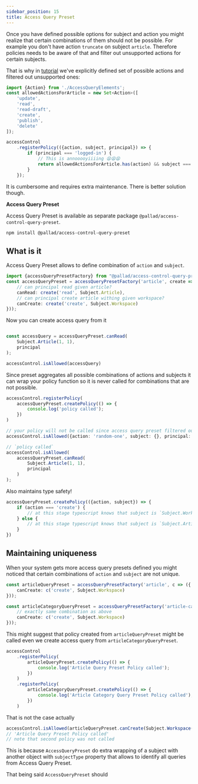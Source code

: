 ```yaml
---
sidebar_position: 15
title: Access Query Preset
---
```


Once you have defined possible options for subject and action you might realize that certain combinations of them should not be possible.
For example you don't have action `truncate` on subject `article`.
Therefore policies needs to be aware of that and filter out unsupported actions for certain subjects.

That is why in [tutorial](/access-query/tutorial) we've explicitly defined set of possible actions and filtered out unsupported ones:

```typescript
import {Action} from './AccessQueryElements';
const allowedActionsForArticle = new Set<Action>([
	'update',
	'read',
	'read-draft',
	'create',
	'publish',
	'delete'
]);

accessControl
	.registerPolicy(({action, subject, principal}) => {
		if (principal === 'logged-in') {
            // This is annooooyiiiing 😫😫😫
			return allowedActionsForArticle.has(action) && subject === 'article';
		}
	});
```

It is cumbersome and requires extra maintenance. There is better solution though.

**Access Query Preset**

Access Query Preset is available as separate package `@pallad/access-control-query-preset`.
```bash npm2yarn
npm install @pallad/access-control-query-preset
```

## What is it

Access Query Preset allows to define combination of `action` and `subject`.
```typescript
import {accessQueryPresetFactory} from "@pallad/access-control-query-preset";
const accessQueryPreset = accessQueryPresetFactory('article', create => ({
    // can principal read given article?
    canRead: create('read', Subject.Article),
	// can principal create article withing given workspace?
	canCreate: create('create', Subject.Workspace)
}));
```

Now you can create access query from it
```typescript

const accessQuery = accessQueryPreset.canRead(
	Subject.Article(1, 1),
	principal
);

accessControl.isAllowed(accessQuery)
```

Since preset aggregates all possible combinations of actions and subjects it can wrap
your policy function so it is never called for combinations that are not possible.

```typescript
accessControl.registerPolicy(
	accessQueryPreset.createPolicy(() => {
        console.log('policy called');
	})
)

// your policy will not be called since access query preset filtered out that access query for you
accessControl.isAllowed({action: 'random-one', subject: {}, principal: {}})

// `policy called`
accessControl.isAllowed(
    accessQueryPreset.canRead(
		Subject.Article(1, 1),
		principal
	)
);

```

Also maintains type safety!
```typescript
accessQueryPreset.createPolicy(({action, subject}) => {
	if (action === 'create') {
        // at this stage typescript knows that subject is `Subject.Workspace`
	} else {
        // at this stage typescript knows that subject is `Subject.Article`
	}
})
```

## Maintaining uniqueness

When your system gets more access query presets defined you might noticed that certain combinations of `action` and `subject` are not unique.

```typescript
const articleQueryPreset = accessQueryPresetFactory('article', c => ({
	canCreate: c('create', Subject.Workspace)
}));

const articleCategoryQueryPreset = accessQueryPresetFactory('article-category', c => ({
	// exactly same combination as above
	canCreate: c('create', Subject.Workspace)
}));
```

This might suggest that policy created from `articleQueryPreset` might be called even we create access query from `articleCategoryQueryPreset`.
```typescript
accessControl
	.registerPolicy(
		articleQueryPreset.createPolicy(() => {
			console.log('Article Query Preset Policy called');
		})
	)
	.registerPolicy(
		articleCategoryQueryPreset.createPolicy(() => {
			console.log('Article Category Query Preset Policy called');
		})
	)
```

That is not the case actually
```typescript
accessControl.isAllowed(articleQueryPreset.canCreate(Subject.Workspace(1), principal));
// 'Article Query Preset Policy called'
// note that second policy was not called
```

This is because `AccessQueryPreset` do extra wrapping of a subject
with another object with `subjectType` property that allows to identify all queries from Access Query Preset.

That being said `AccessQueryPreset` should
